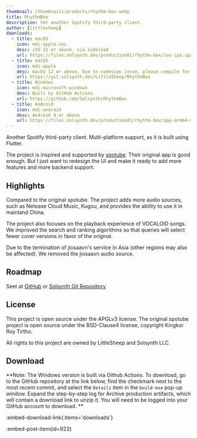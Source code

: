 ```yaml
---
thumbnail: /thumbnails/products/rhythm-box.webp
title: RhythmBox
description: Yet another Spotify third-party client.
author: [littlesheep]
downloads:
  - title: macOS
    icon: mdi-apple-ios
    desc: iOS 12 or above, via sideload
    url: https://files.solsynth.dev/production01/rhythm-box/ios-ipa.ipa
  - title: macOS
    icon: mdi-apple
    desc: macOS 12 or above. Due to codesign issue, please compile for your self.
    url: https://git.solsynth.dev/LittleSheep/RhythmBox
  - title: Windows
    icon: mdi-microsoft-windows
    desc: Built by GitHub Actions
    url: https://github.com/Solsynth/RhythmBox
  - title: Android
    icon: mdi-android
    desc: Android 9 or above
    url: https://files.solsynth.dev/production01/rhythm-box/app-arm64-v8a-release.apk
---
```


Another Spotify third-party client. Multi-platform support, as it is built using Flutter.

The project is inspired and supported by [spotube](https://spotube.krtirtho.dev).
Their original app is good enough. But I just want to redesign the UI and make it ready to add more features and more backend support.

## Highlights

Compared to the original spotube. The project adds more audio sources, such as Netease Cloud Music, Kugou, and provides the ability to use it in mainland China.

The project also focuses on the playback experience of VOCALOID songs.
We improved the search and ranking algorithms so that queries will select fewer cover versions in favor of the original.

Due to the termination of jiosaavn's service in Asia (other regions may also be affected). We removed the jiosaavn audio source.

## Roadmap

Seet at [GitHub](https://github.com/Solsynth/RhythmBox) or [Solsynth Git Repository](https://git.solsynth.dev/LittleSheep/RhythmBox)

## License

This project is open source under the APGLv3 license. The original spotube project is open source under the BSD-Clause4 license, copyright Kingkor Roy Tirtho.

All rights to this project are owned by LittleSheep and Solsynth LLC.

## Download

**Note: The Windows version is built via Github Actions. To download, go to the GitHub repository at the link below, find the checkmark next to the most recent commit, and select the `Details` item in the `build-exe` pop-up window. Expand the step-by-step log for Archive production artifacts, which will contain a download link to unzip it. You will need to be logged into your GitHub account to download. **

:embed-download-link{:items='downloads'}

:embed-post-item{id=923}
